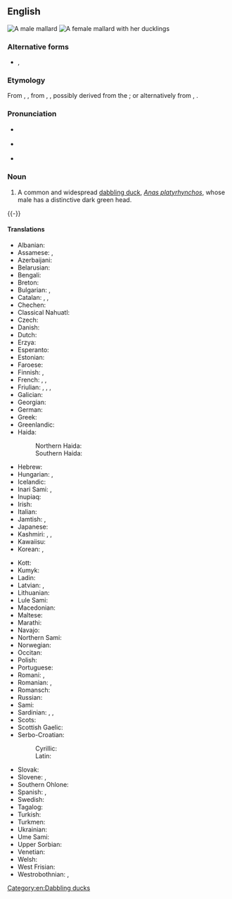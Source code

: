 ==English==
{{wikipedia}}
[[File:Mallard Branford CT.jpg|thumb|A male mallard]]
[[File:A duck and ducklings by a lake.jpg|thumb|A female mallard with her [[duckling]]s]]

===Alternative forms===
* {{l|en|maudelard}}, {{l|en|mawdelard}} {{qual|both obsolete}}

===Etymology===
From {{inh|en|enm|malarde}}, {{m|enm|mawdelare}}, from {{der|en|fro|malart}}, {{m|fro|mallart||wild duck}}, possibly derived from the {{der|en|goh|Madelhart|pos=proper name}} {{gloss|whence the English forms {{m|en|maudelard}}, {{m|en|mawdelard}}}}; or alternatively from {{der|en|fro|male}}, {{m|fro|malle||male}} {{suffix|en||ard}}.

===Pronunciation===
* {{a|UK}} {{IPA|en|/ˈmæl.ɑː(ɹ)d/}}
* {{a|US}} {{IPA|en|/ˈmælɚd/}}
* {{audio|en|En-us-mallard.ogg|audio (US)}}

===Noun===
{{en-noun|s|mallard}}

# A common and widespread [[dabbling duck]], ''[[Anas platyrhynchos]]'', whose male has a distinctive dark green head.

{{-}}

====Translations====
{{trans-top|a common and widespread dabbling duck, ''[[Anas platyrhynchos]]''}}
* Albanian: {{t|sq|rosa e vëndit}}
* Assamese: {{t|as|পাতিহাঁহ}}, {{t|as|আমৰ’লীয়া হাঁহ}}
* Azerbaijani: {{t|az|vəhşi ördək}}
* Belarusian: {{t|be|крыжанка}}
* Bengali: {{t|bn|নীলশির}}
* Breton: {{t|br|houad-korz}}
* Bulgarian: {{t|bg|дива патица}}, {{t|bg|зеленоглавка}}
* Catalan: {{t|ca|ànec collverd|m}}, {{t|ca|collblau|m}} {{qualifier|male}}, {{t|ca|àneda rossa|f}} {{qualifier|female}}
* Chechen: {{t|ce|акха бад}}
* Classical Nahuatl: {{t|nci|zōlcanauhtli}}
* Czech: {{t+|cs|kachna divoká}}
* Danish: {{t+|da|gråand}}
* Dutch: {{t|nl|wilde eend|f}}
* Erzya: {{t|myv|матярка}}
* Esperanto: {{t|eo|platbeka anaso}}
* Estonian: {{t|et|sinikael part}}
* Faroese: {{t|fo|villdunna}}
* Finnish: {{t+|fi|sinisorsa}}, {{t+|fi|heinäsorsa}}
* French: {{t+|fr|colvert|m}}, {{t+|fr|canard colvert|m}}, {{t+|fr|canard sauvage|m}}
* Friulian: {{t|fur|masurin}}, {{t|fur|mazar}}, {{t|fur|mazorin}}, {{t|fur|raze grande}}
* Galician: {{t|gl|lavanco}}
* Georgian: {{t|ka|გარეული იხვი}}
* German: {{t+|de|Stockente|f}}
* Greek: {{t+|el|αγριόπαπια|f}}
* Greenlandic: {{t|kl|qeerlutooq}}
* Haida:
*: Northern Haida: {{t|hdn|x̱aa}}
*: Southern Haida: {{t|hax|x̱aax̱a}}
* Hebrew: {{t+|he|ברכיה|f|tr=brekhiyá}}
* Hungarian: {{t+|hu|tőkés réce}}, {{t+|hu|vadkacsa}}
* Icelandic: {{t+|is|stokkönd}}
* Inari Sami: {{t|smn|tuáršu}}, {{t|smn|stuorrâ vuonjâč}}
* Inupiaq: {{t|ik|ukhiukhiuq}}
* Irish: {{t+|ga|lacha}}
* Italian: {{t|it|anatra selvatica|f}}
* Jamtish: {{t|gmq-jmk|grasǫnd|f}}, {{t|gmq-jmk|błáhałs|m}}
* Japanese: {{t|ja|真鴨|tr=magamo|sc=Jpan}}
* Kashmiri: {{t|ks|پٔچھِن|m}}, {{qualifier|male mallard}} {{t|ks|نِلٕج|m}}, {{qualifier|female mallard}} {{t|ks|تھُج‎|f}}
* Kawaiisu: {{t|xaw|kurasɨni}}
* Korean: {{t|ko|물오리}}, {{t|ko|청둥오리}}
{{trans-mid}}
* Kott: {{t|zko|agaŋa}}
* Kumyk: {{t|kum|къырбабиш}}
* Ladin: {{t|lld|anera salvaria}}
* Latvian: {{t|lv|meža pīle}}, {{t|lv|mercene}}
* Lithuanian: {{t|lt|didżioji antis}}
* Lule Sami: {{t|smj|stuorvuojatjis}}
* Macedonian: {{t|mk|дива патка}}
* Maltese: {{t|mt|kuluvert}}
* Marathi: {{t|mr|चतुरंग बदक}}
* Navajo: {{t|nv|naalʼeełí bitsiiʼ dootłʼizhí}}
* Northern Sami: {{t|se|duoršu}}
* Norwegian: {{t|no|stokkand}}
* Occitan: {{t|oc|ànec coll-verd}}
* Polish: {{t+|pl|kaczka krzyżówka}}
* Portuguese: {{t|pt|pato-real|m}}
* Romani: {{t|rom|divlio-ratsoy|m}}, {{t|rom|divlio-ratsa|f}}
* Romanian: {{t+|ro|rață sălbatică|f}}, {{t|ro|rață mare|f}}
* Romansch: {{t|rm|anda selvadia|f}}
* Russian: {{t|ru|обыкнове́нная кря́ква|f}}
* Sami: {{t|se|duoršu}}
* Sardinian: {{t|sc|anadi conca birdi}}, {{t|sc|conchirde}}, {{t|sc|testirde}}
* Scots: {{t|sco|muir-deuk}}
* Scottish Gaelic: {{t|gd|lach|f}}
* Serbo-Croatian:
*: Cyrillic: {{t|sh|патка глувара}}
*: Latin: {{t+|sh|divlja patka}}
* Slovak: {{t+|sk|kačica divá}}
* Slovene: {{t|sl|mlakarica}}, {{t|sl|divja raca}}
* Southern Ohlone: {{t|css|cipituk}}
* Spanish: {{t+|es|pato real|m}}, {{t|es|ánade real|m|f}}
* Swedish: {{t+|sv|gräsand|c}}
* Tagalog: {{t|tl|papaw}}
* Turkish: {{t+|tr|yeşilbaş}}
* Turkmen: {{t|tk|ýaşylbaş}}
* Ukrainian: {{t+|uk|крижень}}
* Ume Sami: {{t|sju|lággiehtse}}
* Upper Sorbian: {{t|hsb|dźiwja kačka}}
* Venetian: {{t|vec|masorin}}
* Welsh: {{t|cy|hwyaden wyllt}}
* West Frisian: {{t|fy|wylde ein}}
* Westrobothnian: {{t|gmq-bot|gräsan|f}}, {{t|gmq-bot|blahåls|m}}
{{trans-bottom}}

[[Category:en:Dabbling ducks]]